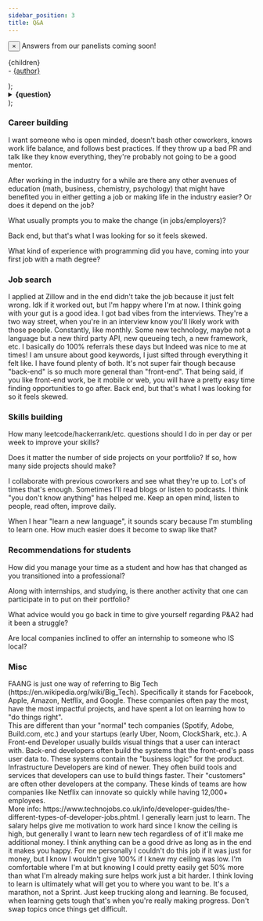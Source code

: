 ```yaml
---
sidebar_position: 3
title: Q&A
---
```


<div className="alert alert--info" role="alert">
  <button aria-label="Close" className="clean-btn close" type="button">
    <span aria-hidden="true">×</span>
  </button>
  Answers from our panelists coming soon!
</div>

  <p>
    {children}
    <br />
    - <a href={authorLink}>{author}</a>
  </p>
);

  <details>
    <summary>
      <strong>{question}</strong>
    </summary>
    {children}
  </details>
);

### Career building

<QuestionAnswer question="What do you look for in a mentor?">
    <Answer author="Travis W." authorLink="/docs/fall-2021/panelists#travis">
        I want someone who is open minded, doesn't bash other coworkers, knows work life balance, and follows best
        practices. If they throw up a bad PR and talk like they know everything, they're probably not going to be a
        good mentor.
    </Answer>
</QuestionAnswer>

After working in the industry for a while are there any other avenues of education (math, business, chemistry, psychology) that might have benefited you in either getting a job or making life in the industry easier? Or does it depend on the job?

What usually prompts you to make the change (in jobs/employers)?

<QuestionAnswer question="Do you often have to learn a completely new language/framework at a new job?">
    <Answer author="Travis W." authorLink="/docs/fall-2021/panelists#travis">
        Back end, but that's what I was looking for so it feels skewed.
    </Answer>
</QuestionAnswer>

What kind of experience with programming did you have, coming into your first job with a math degree?

### Job search

<QuestionAnswer question="Is there any job you wanted to apply for but at the end you thought that it's probably not the best idea?">
    <Answer author="Travis W." authorLink="/docs/fall-2021/panelists#travis">
        I applied at Zillow and in the end didn't take the job because it just felt wrong. Idk if it worked out, but
        I'm happy where I'm at now. I think going with your gut is a good idea. I got bad vibes from the interviews.
        They're a two way street, when you're in an interview know you'll likely work with those people.
    </Answer>
</QuestionAnswer>

<QuestionAnswer question="Do most people in this industry move from job to job frequently?">
    <Answer author="Travis W." authorLink="/docs/fall-2021/panelists#travis">
        Constantly, like monthly. Some new technology, maybe not a language but a new third party API, new queueing
        tech, a new framework, etc.
    </Answer>
</QuestionAnswer>

<QuestionAnswer question="What websites what you look for a early first job? What keywords would type to look for time jobs? Do I type like 'junior software dev jobs' or something like that?">
    <Answer author="Travis W." authorLink="/docs/fall-2021/panelists#travis">
        I basically do 100% referrals these days but Indeed was nice to me at times! I am unsure about good keywords,
        I just sifted through everything it felt like.
    </Answer>
</QuestionAnswer>


<QuestionAnswer question="From your experiences in looking for jobs, have you found more front-end or back-end jobs in demand?">
    <Answer author="James K." authorLink="/docs/fall-2021/panelists#james">
        I have found plenty of both. It's not super fair though because "back-end" is so much more general than
        "front-end". That being said, if you like front-end work, be it mobile or web, you will have a pretty easy time
        finding opportunities to go after.
    </Answer>
    <Answer author="Travis W." authorLink="/docs/fall-2021/panelists#travis">
        Back end, but that's what I was looking for so it feels skewed.
    </Answer>
</QuestionAnswer>


### Skills building

How many leetcode/hackerrank/etc. questions should I do in per day or per week to improve your skills?

Does it matter the number of side projects on your portfolio? If so, how many side projects should make?

<QuestionAnswer question="What’s your strategy to stay up to date on the latest development in the industry?">
    <Answer author="Travis W." authorLink="/docs/fall-2021/panelists#travis">
        I collaborate with previous coworkers and see what they're up to. Lot's of times that's enough. Sometimes I'll
        read blogs or listen to podcasts.
    </Answer>
</QuestionAnswer>

<QuestionAnswer question="Best mindset needed to hone your craft? What principles do you keep for this?">
    <Answer author="Travis W." authorLink="/docs/fall-2021/panelists#travis">
        I think "you don't know anything" has helped me. Keep an open mind, listen to people, read often, improve daily.
    </Answer>
</QuestionAnswer>

When I hear "learn a new language", it sounds scary because I'm stumbling to learn one. How much easier does it become to swap like that?

### Recommendations for students

How did you manage your time as a student and how has that changed as you transitioned into a professional?

Along with internships, and studying, is there another activity that one can participate in to put on their portfolio?

What advice would you go back in time to give yourself regarding P&A2 had it been a struggle?

Are local companies inclined to offer an internship to someone who IS local?

### Misc

<QuestionAnswer question="What are the FAANG companies?">
    <Answer author="James K." authorLink="/docs/fall-2021/panelists#james">
        FAANG is just one way of referring to Big Tech (https://en.wikipedia.org/wiki/Big_Tech). Specifically it stands
        for Facebook, Apple, Amazon, Netflix, and Google. These companies often pay the most, have the most impactful
        projects, and have spent a lot on learning how to "do things right".
        <br />
        This are different than your "normal" tech companies (Spotify, Adobe, Build.com, etc.) and your startups (early
        Uber, Noom, ClockShark, etc.).
    </Answer>
</QuestionAnswer>


<QuestionAnswer question="What do 'front-end', 'back-end', and 'infrastructure' mean?">
    <Answer author="James K." authorLink="/docs/fall-2021/panelists#james">
        A Front-end Developer usually builds visual things that a user can interact with. Back-end developers often
        build the systems that the front-end's pass user data to. These systems contain the "business logic" for the
        product. Infrastructure Developers are kind of newer. They often build tools and services that developers can
        use to build things faster. Their "customers" are often other developers at the company. These kinds of teams
        are how companies like Netflix can innovate so quickly while having 12,000+ employees.
        <br />
        More info: https://www.technojobs.co.uk/info/developer-guides/the-different-types-of-developer-jobs.phtml.
    </Answer>
</QuestionAnswer>


<QuestionAnswer question="How much does making a salary change your drive compared to college life?">
    <Answer author="Travis W." authorLink="/docs/fall-2021/panelists#travis">
        I generally learn just to learn. The salary helps give me motivation to work hard since I know the ceiling is
        high, but generally I want to learn new tech regardless of of it'll make me additional money.
    </Answer>
</QuestionAnswer>

<QuestionAnswer question="Isn't money, the 'worst' drive? You can make decent amount of money in other spheres. The way we feel about the money (salary) might be different in a few years right?">
    <Answer author="Travis W." authorLink="/docs/fall-2021/panelists#travis">
        I think anything can be a good drive as long as in the end it makes you happy. For me personally I couldn't do
        this job if it was just for money, but I know I wouldn't give 100% if I knew my ceiling was low. I'm comfortable
        where I'm at but knowing I could pretty easily get 50% more than what I'm already making sure helps work just a
        bit harder.
    </Answer>
</QuestionAnswer>

<QuestionAnswer question="Any specific advice for us older kids (I’m 43) who is just now switching careers to dev?  I’m really passionate about programming and I LOVE learning it.">
    <Answer author="Travis W." authorLink="/docs/fall-2021/panelists#travis">
        I think loving to learn is ultimately what will get you to where you want to be. It's a marathon, not a Sprint.
        Just keep trucking along and learning. Be focused, when learning gets tough that's when you're really making
        progress. Don't swap topics once things get difficult.
    </Answer>
</QuestionAnswer>